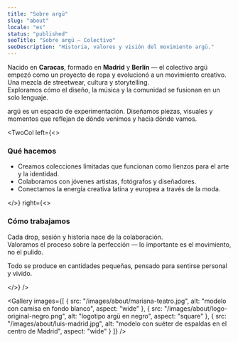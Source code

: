 ```yaml
---
title: "Sobre argü"
slug: "about"
locale: "es"
status: "published"
seoTitle: "Sobre argü — Colectivo"
seoDescription: "Historia, valores y visión del movimiento argü."
---
```


<Hero title="argü" kicker="Colectivo" subtitle="El arte está en todas partes" />

Nacido en **Caracas**, formado en **Madrid** y **Berlín** — el colectivo argü empezó como un proyecto de ropa y evolucionó a un movimiento creativo.  
Una mezcla de streetwear, cultura y storytelling.  
Exploramos cómo el diseño, la música y la comunidad se fusionan en un solo lenguaje.

<Callout tone="success">
argü es un espacio de experimentación.  
Diseñamos piezas, visuales y momentos que reflejan de dónde venimos y hacia dónde vamos.
</Callout>

<TwoCol
  left={<>
    <h3>Qué hacemos</h3>
    <ul>
      <li>Creamos colecciones limitadas que funcionan como lienzos para el arte y la identidad.</li>
      <li>Colaboramos con jóvenes artistas, fotógrafos y diseñadores.</li>
      <li>Conectamos la energía creativa latina y europea a través de la moda.</li>
    </ul>
  </>}
  right={<>
    <h3>Cómo trabajamos</h3>
    <p>Cada drop, sesión y historia nace de la colaboración.  
    Valoramos el proceso sobre la perfección — lo importante es el movimiento, no el pulido.</p>
    <p>Todo se produce en cantidades pequeñas, pensado para sentirse personal y vivido.</p>
  </>}
/>

<Gallery images={[
  { src: "/images/about/mariana-teatro.jpg", alt: "modelo con camisa en fondo blanco", aspect: "wide" },
  { src: "/images/about/logo-original-negro.png", alt: "logotipo argü en negro", aspect: "square" },
  { src: "/images/about/luis-madrid.jpg", alt: "modelo con suéter de espaldas en el centro de Madrid", aspect: "wide" }
]} />
